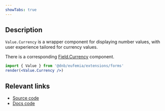 ```yaml
---
showTabs: true
---
```


## Description

`Value.Currency` is a wrapper component for displaying number values, with user experience tailored for currency values.

There is a corresponding [Field.Currency](/uilib/extensions/forms/feature-fields/Currency) component.

```jsx
import { Value } from '@dnb/eufemia/extensions/forms'
render(<Value.Currency />)
```

## Relevant links

- [Source code](https://github.com/dnbexperience/eufemia/tree/main/packages/dnb-eufemia/src/extensions/forms/Value/Currency)
- [Docs code](https://github.com/dnbexperience/eufemia/tree/main/packages/dnb-design-system-portal/src/docs/uilib/extensions/forms/Value/Currency)
